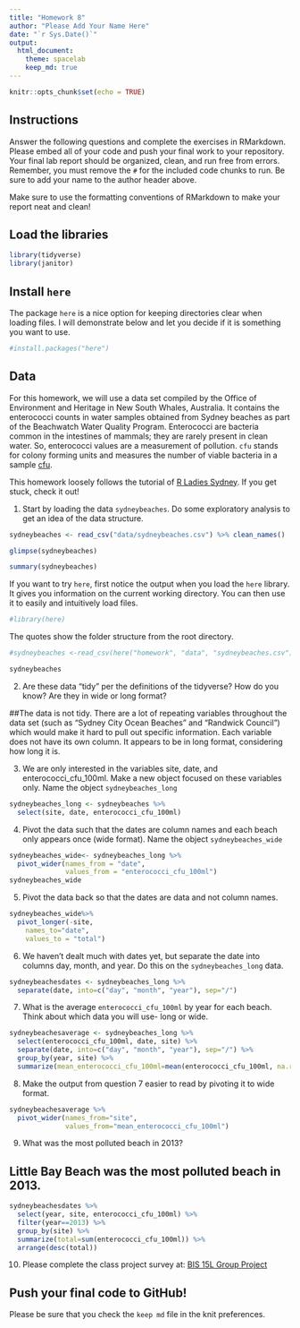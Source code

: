```yaml
---
title: "Homework 8"
author: "Please Add Your Name Here"
date: "`r Sys.Date()`"
output:
  html_document: 
    theme: spacelab
    keep_md: true
---
```


```r
knitr::opts_chunk$set(echo = TRUE)
```

## Instructions
Answer the following questions and complete the exercises in RMarkdown. Please embed all of your code and push your final work to your repository. Your final lab report should be organized, clean, and run free from errors. Remember, you must remove the `#` for the included code chunks to run. Be sure to add your name to the author header above.  

Make sure to use the formatting conventions of RMarkdown to make your report neat and clean!  

## Load the libraries
```r
library(tidyverse)
library(janitor)
``` 

## Install `here`
The package `here` is a nice option for keeping directories clear when loading files. I will demonstrate below and let you decide if it is something you want to use.  
```r
#install.packages("here")
```

## Data
For this homework, we will use a data set compiled by the Office of Environment and Heritage in New South Whales, Australia. It contains the enterococci counts in water samples obtained from Sydney beaches as part of the Beachwatch Water Quality Program. Enterococci are bacteria common in the intestines of mammals; they are rarely present in clean water. So, enterococci values are a measurement of pollution. `cfu` stands for colony forming units and measures the number of viable bacteria in a sample [cfu](https://en.wikipedia.org/wiki/Colony-forming_unit).   

This homework loosely follows the tutorial of [R Ladies Sydney](https://rladiessydney.org/). If you get stuck, check it out!  

1. Start by loading the data `sydneybeaches`. Do some exploratory analysis to get an idea of the data structure.
```r
sydneybeaches <- read_csv("data/sydneybeaches.csv") %>% clean_names()
```

```r
glimpse(sydneybeaches)
```

```r
summary(sydneybeaches)
```


If you want to try `here`, first notice the output when you load the `here` library. It gives you information on the current working directory. You can then use it to easily and intuitively load files.
```r
#library(here)
```

The quotes show the folder structure from the root directory.
```r
#sydneybeaches <-read_csv(here("homework", "data", "sydneybeaches.csv")) %>% clean_names()
```

```r
sydneybeaches
```


2. Are these data "tidy" per the definitions of the tidyverse? How do you know? Are they in wide or long format?

##The data is not tidy. There are a lot of repeating variables throughout the data set (such as "Sydney City Ocean Beaches" and "Randwick Council") which would make it hard to pull out specific information. Each variable does not have its own column. It appears to be in long format, considering how long it is.

3. We are only interested in the variables site, date, and enterococci_cfu_100ml. Make a new object focused on these variables only. Name the object `sydneybeaches_long`

```r
sydneybeaches_long <- sydneybeaches %>% 
  select(site, date, enterococci_cfu_100ml)
```


4. Pivot the data such that the dates are column names and each beach only appears once (wide format). Name the object `sydneybeaches_wide`

```r
sydneybeaches_wide<- sydneybeaches_long %>% 
  pivot_wider(names_from = "date",
              values_from = "enterococci_cfu_100ml")
sydneybeaches_wide
```


5. Pivot the data back so that the dates are data and not column names.

```r
sydneybeaches_wide%>%
  pivot_longer(-site,
    names_to="date",
    values_to = "total")
```


6. We haven't dealt much with dates yet, but separate the date into columns day, month, and year. Do this on the `sydneybeaches_long` data.

```r
sydneybeachesdates <- sydneybeaches_long %>% 
  separate(date, into=c("day", "month", "year"), sep="/")
```


7. What is the average `enterococci_cfu_100ml` by year for each beach. Think about which data you will use- long or wide.

```r
sydneybeachesaverage <- sydneybeaches_long %>%
  select(enterococci_cfu_100ml, date, site) %>% 
  separate(date, into=c("day", "month", "year"), sep="/") %>% 
  group_by(year, site) %>% 
  summarize(mean_enterococci_cfu_100ml=mean(enterococci_cfu_100ml, na.rm=T))
```


8. Make the output from question 7 easier to read by pivoting it to wide format.

```r
sydneybeachesaverage %>%
  pivot_wider(names_from="site",
              values_from="mean_enterococci_cfu_100ml")
```


9. What was the most polluted beach in 2013?

## Little Bay Beach was the most polluted beach in 2013.

```r
sydneybeachesdates %>% 
  select(year, site, enterococci_cfu_100ml) %>% 
  filter(year==2013) %>% 
  group_by(site) %>% 
  summarize(total=sum(enterococci_cfu_100ml)) %>% 
  arrange(desc(total))
```


10. Please complete the class project survey at: [BIS 15L Group Project](https://forms.gle/H2j69Z3ZtbLH3efW6)

## Push your final code to GitHub!
Please be sure that you check the `keep md` file in the knit preferences.   
